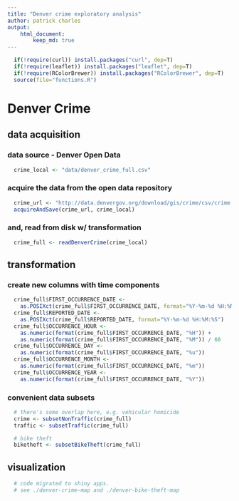 ```yaml
---
title: "Denver crime exploratory analysis"
author: patrick charles  
output:  
    html_document:
        keep_md: true
---
```


```r
  if(!require(curl)) install.packages("curl", dep=T)
  if(!require(leaflet)) install.packages("leaflet", dep=T)
  if(!require(RColorBrewer)) install.packages("RColorBrewer", dep=T)
  source(file="functions.R")
```

# Denver Crime

## data acquisition

### data source - Denver Open Data
```r
  crime_local <- "data/denver_crime_full.csv"
```

### acquire the data from the open data repository
```r
  crime_url <- "http://data.denvergov.org/download/gis/crime/csv/crime.csv"
  acquireAndSave(crime_url, crime_local)
```

### and, read from disk w/ transformation
```r
  crime_full <- readDenverCrime(crime_local)
```

## transformation

### create new columns with time components
```r
  crime_full$FIRST_OCCURRENCE_DATE <-
    as.POSIXct(crime_full$FIRST_OCCURRENCE_DATE, format="%Y-%m-%d %H:%M:%S")
  crime_full$REPORTED_DATE <-
    as.POSIXct(crime_full$REPORTED_DATE, format="%Y-%m-%d %H:%M:%S")
  crime_full$OCCURRENCE_HOUR <-
    as.numeric(format(crime_full$FIRST_OCCURRENCE_DATE, "%H")) +
    as.numeric(format(crime_full$FIRST_OCCURRENCE_DATE, "%M")) / 60
  crime_full$OCCURRENCE_DAY <- 
    as.numeric(format(crime_full$FIRST_OCCURRENCE_DATE, "%u"))
  crime_full$OCCURRENCE_MONTH <- 
    as.numeric(format(crime_full$FIRST_OCCURRENCE_DATE, "%m"))
  crime_full$OCCURRENCE_YEAR <- 
    as.numeric(format(crime_full$FIRST_OCCURRENCE_DATE, "%Y"))
```

### convenient data subsets
```r
  # there's some overlap here, e.g. vehicular homicide
  crime <- subsetNonTraffic(crime_full)
  traffic <- subsetTraffic(crime_full)

  # bike theft
  biketheft <- subsetBikeTheft(crime_full)
```

## visualization
```r
  # code migrated to shiny apps.
  # see ./denver-crime-map and ./denver-bike-theft-map
```
